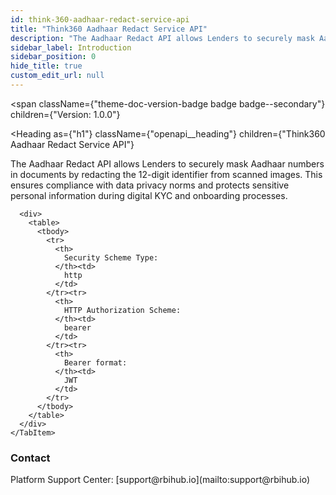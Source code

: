 ```yaml
---
id: think-360-aadhaar-redact-service-api
title: "Think360 Aadhaar Redact Service API"
description: "The Aadhaar Redact API allows Lenders to securely mask Aadhaar numbers in documents by redacting the 12-digit identifier from scanned images. This ensures compliance with data privacy norms and protects sensitive personal information during digital KYC and onboarding processes."
sidebar_label: Introduction
sidebar_position: 0
hide_title: true
custom_edit_url: null
---
```



<span
  className={"theme-doc-version-badge badge badge--secondary"}
  children={"Version: 1.0.0"}
>
</span>

<Heading
  as={"h1"}
  className={"openapi__heading"}
  children={"Think360 Aadhaar Redact Service API"}
>
</Heading>



The Aadhaar Redact API allows Lenders to securely mask Aadhaar numbers in documents by redacting the 12-digit identifier from scanned images. This ensures compliance with data privacy norms and protects sensitive personal information during digital KYC and onboarding processes.

<div
  style={{"marginBottom":"2rem"}}
>
  <Heading
    id={"authentication"}
    as={"h2"}
    className={"openapi-tabs__heading"}
    children={"Authentication"}
  >
  </Heading><SchemaTabs
    className={"openapi-tabs__security-schemes"}
  >
    <TabItem
      label={"HTTP: Bearer Auth"}
      value={"JWT"}
    >
      
      
      
      
      <div>
        <table>
          <tbody>
            <tr>
              <th>
                Security Scheme Type:
              </th><td>
                http
              </td>
            </tr><tr>
              <th>
                HTTP Authorization Scheme:
              </th><td>
                bearer
              </td>
            </tr><tr>
              <th>
                Bearer format:
              </th><td>
                JWT
              </td>
            </tr>
          </tbody>
        </table>
      </div>
    </TabItem>
  </SchemaTabs>
</div><div
  style={{"display":"flex","flexDirection":"column","marginBottom":"var(--ifm-paragraph-margin-bottom)"}}
>
  <h3
    style={{"marginBottom":"0.25rem"}}
  >
    Contact
  </h3><span>
    Platform Support Center: [support@rbihub.io](mailto:support@rbihub.io)
  </span>
</div>
      